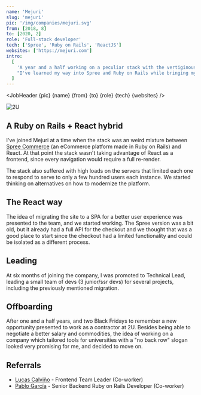 ```yaml
---
name: 'Mejuri'
slug: 'mejuri'
pic: '/img/companies/mejuri.svg'
from: [2018, 8]
to: [2020, 2]
role: 'Full-stack developer'
tech: ['Spree', 'Ruby on Rails', 'ReactJS']
websites: ['https://mejuri.com']
intro:
  [
    'A year and a half working on a peculiar stack with the vertiginous experience of surviving two anecdotic black fridays.',
    "I've learned my way into Spree and Ruby on Rails while bringing my knowledge on React to the equation.",
  ]
---
```


<script context="module">
  '$lib/components'; export {JobHeader};
</script>

<JobHeader {pic} {name} {from} {to} {role} {tech} {websites} />

<MacFrame shadowBottom>
  <img src="/img/jobs/mejuri-screenshot.webp" alt="2U" />
</MacFrame>

## A Ruby on Rails + React hybrid

I've joined Mejuri at a time when the stack was an weird mixture between [Spree Commerce](https://spreecommerce.org) (an eCommerce platform made in Ruby on Rails) and React. At that point the stack wasn't taking advantage of React as a frontend, since every navigation would require a full re-render.

The stack also suffered with high loads on the servers that limited each one to respond to serve to only a few hundred users each instance. We started thinking on alternatives on how to modernize the platform.

## The React way

The idea of migrating the site to a SPA for a better user experience was presented to the team, and we started working. The Spree version was a bit old, but it already had a full API for the checkout and we thought that was a good place to start since the checkout had a limited functionality and could be isolated as a different process.

## Leading

At six months of joining the company, I was promoted to Technical Lead, leading a small team of devs (3 junior/ssr devs) for several projects, including the previously mentioned migration.

## Offboarding

After one and a half years, and two Black Fridays to remember a new opportunity presented to work as a contractor at 2U. Besides being able to negotiate a better salary and commodities, the idea of working on a company which tailored tools for universities with a "no back row" slogan looked very promising for me, and decided to move on.

## Referrals

- [Lucas Calviño](https://www.linkedin.com/in/lucascalvino) - Frontend Team Leader (Co-worker)
- [Pablo García](https://www.linkedin.com/in/pablodgcatulo) - Senior Backend Ruby on Rails Developer (Co-worker)
